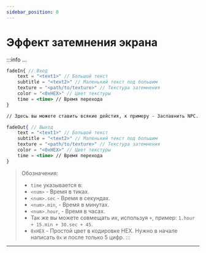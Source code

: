 ```yaml
---
sidebar_position: 0
---
```


# Эффект затемнения экрана

:::info ...
```jsx
fadeIn{ // Вход
    text = "<text1>" // Большой текст
    subtitle = "<text2>" // Маленький текст под большим
    texture = "<path/to/texture>" // Текстура затемнения
    color = "<0хHEX>" // Цвет текстуры
    time = <time> // Время перехода
}

// Здесь вы можете ставить всякие дейстия, к примеру - Заспавнить NPC...

fadeOut{ // Выход
    text = "<text1>" // Большой текст
    subtitle = "<text2>" // Маленький текст под большим
    texture = "<path/to/texture>" // Текстура затемнения
    color = "<0xHEX>" // Цвет текстуры
    time = <time> // Время перехода
}
```
> Обозначения:
> - `time` указывается в:
>  - `<num>` - Время в тиках.
>  - `<num>.sec` - Время в секундах.
>  - `<num>.min`, - Время в минутах.
>  - `<num>.hour`, - Время в часах.
>  - Так же вы можете совмещать их, используя `+`, пример: `1.hour + 15.min + 30.sec + 45`.
> - `0xHEX` - Простой цвет в кодировке HEX. Нужно в начале написать `0x` и после только 5 цифр.
:::

---
